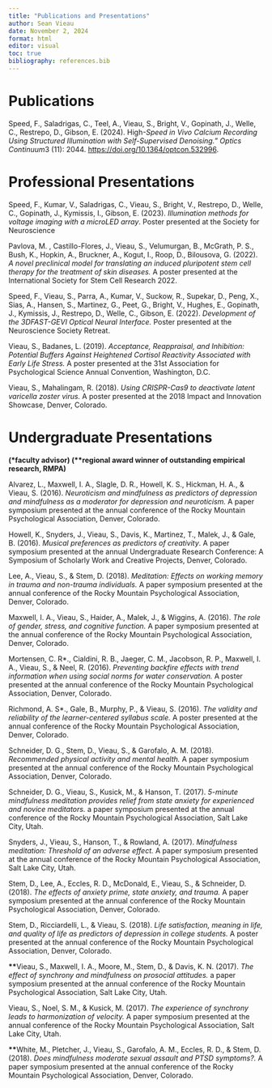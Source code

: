 ```yaml
---
title: "Publications and Presentations"
author: Sean Vieau
date: November 2, 2024
format: html
editor: visual
toc: true
bibliography: references.bib
---
```


# Publications

Speed, F., Saladrigas, C., Teel, A., Vieau, S., Bright, V., Gopinath, J., Welle, C., Restrepo, D., Gibson, E. (2024). High*-Speed in Vivo Calcium Recording Using Structured Illumination with Self-Supervised Denoising.*” *Optics Continuum*3 (11): 2044. <https://doi.org/10.1364/optcon.532996>.

# Professional Presentations

Speed, F., Kumar, V., Saladrigas, C., Vieau, S., Bright, V., Restrepo, D., Welle, C., Gopinath, J., Kymissis, I., Gibson, E. (2023). *Illumination methods for voltage imaging with a microLED array*. Poster presented at the Society for Neuroscience

Pavlova, M. , Castillo-Flores, J., Vieau, S., Velumurgan, B., McGrath, P. S., Bush, K., Hopkin, A., Bruckner, A., Kogut, I., Roop, D., Bilousova, G. (2022). *A novel preclinical model for translating an induced pluripotent stem cell therapy for the treatment of skin diseases.* A poster presented at the International Society for Stem Cell Research 2022.

Speed, F., Vieau, S., Parra, A., Kumar, V., Suckow, R., Supekar, D., Peng, X., Sias, A., Hansen, S., Martinez, G., Peet, G., Bright, V., Hughes, E., Gopinath, J., Kymissis, J., Restrepo, D., Welle, C., Gibson, E. (2022). *Development of the 3DFAST-GEVI Optical Neural Interface.* Poster presented at the Neuroscience Society Retreat.

Vieau, S., Badanes, L. (2019). *Acceptance, Reappraisal, and Inhibition: Potential Buffers Against Heightened Cortisol Reactivity Associated with Early Life Stress.* A poster presented at the 31st Association for Psychological Science Annual Convention, Washington, D.C.

Vieau, S., Mahalingam, R. (2018). *Using CRISPR-Cas9 to deactivate latent varicella zoster virus.* A poster presented at the 2018 Impact and Innovation Showcase, Denver, Colorado.

# Undergraduate Presentations

**(\*faculty advisor) (\*\*regional award winner of outstanding empirical research, RMPA)**

Alvarez, L., Maxwell, I. A., Slagle, D. R., Howell, K. S., Hickman, H. A., & Vieau, S. (2016). *Neuroticism and mindfulness as predictors of depression and mindfulness as a moderator for depression and neuroticism.* A paper symposium presented at the annual conference of the Rocky Mountain Psychological Association, Denver, Colorado.  

Howell, K., Snyders, J., Vieau, S., Davis, K., Martinez, T., Malek, J., & Gale, B. (2016). *Musical preferences as predictors of creativity*. A paper symposium presented at the annual Undergraduate Research Conference: A Symposium of Scholarly Work and Creative Projects, Denver, Colorado.

Lee, A., Vieau, S., & Stem, D. (2018). *Meditation: Effects on working memory in trauma and non-trauma individuals.* A paper symposium presented at the annual conference of the Rocky Mountain Psychological Association, Denver, Colorado.

Maxwell, I. A., Vieau, S., Haider, A., Malek, J., & Wiggins, A. (2016). *The role of gender, stress, and cognitive function.* A paper symposium presented at the annual conference of the Rocky Mountain Psychological Association, Denver, Colorado.

Mortensen, C. R\*., Cialdini, R. B., Jaeger, C. M., Jacobson, R. P., Maxwell, I. A., Vieau, S., & Neel, R. (2016). *Preventing backfire effects with trend information when using social norms for water conservation.* A poster presented at the annual conference of the Rocky Mountain Psychological Association, Denver, Colorado.

Richmond, A. S\*., Gale, B., Murphy, P., & Vieau, S. (2016). *The validity and reliability of the learner-centered syllabus scale.* A poster presented at the annual conference of the Rocky Mountain Psychological Association, Denver, Colorado.

Schneider, D. G., Stem, D., Vieau, S., & Garofalo, A. M. (2018). *Recommended physical activity and mental health.* A paper symposium presented at the annual conference of the Rocky Mountain Psychological Association, Denver, Colorado.

Schneider, D. G., Vieau, S., Kusick, M., & Hanson, T. (2017). *5-minute mindfulness meditation provides relief from state anxiety for experienced and novice meditators.* a paper symposium presented at the annual conference of the Rocky Mountain Psychological Association, Salt Lake City, Utah.

Snyders, J., Vieau, S., Hanson, T., & Rowland, A. (2017). *Mindfulness meditation: Threshold of an adverse effect.* A paper symposium presented at the annual conference of the Rocky Mountain Psychological Association, Salt Lake City, Utah.

Stem, D., Lee, A., Eccles, R. D., McDonald, E., Vieau, S., & Schneider, D. (2018). *The effects of anxiety prime, state anxiety, and trauma.* A paper symposium presented at the annual conference of the Rocky Mountain Psychological Association, Denver, Colorado.

Stem, D., Ricciardelli, L., & Vieau, S. (2018). *Life satisfaction, meaning in life, and quality of life as predictors of depression in college students.* A poster presented at the annual conference of the Rocky Mountain Psychological Association, Denver, Colorado.

**\*\***Vieau, S., Maxwell, I. A., Moore, M., Stem, D., & Davis, K. N. (2017). *The effect of synchrony and mindfulness on prosocial attitudes.* a paper symposium presented at the annual conference of the Rocky Mountain Psychological Association, Salt Lake City, Utah.

Vieau, S., Noel, S. M., & Kusick, M. (2017). *The experience of synchrony leads to harmonization of velocity.* A paper symposium presented at the annual conference of the Rocky Mountain Psychological Association, Salt Lake City, Utah.

**\*\***White, M., Pletcher, J., Vieau, S., Garofalo, A. M., Eccles, R. D., & Stem, D. (2018). *Does mindfulness moderate sexual assault and PTSD symptoms?.* A paper symposium presented at the annual conference of the Rocky Mountain Psychological Association, Denver, Colorado.
